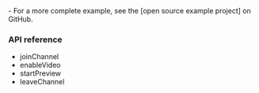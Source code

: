 <PlatformWrapper platform="macos">
    - For a more complete example, see the [open source  <Vpd k="PRODUCT"/> example project] on GitHub.

### API reference

- <Link to="{{Global.API_REF_MACOS_ROOT_RTC_ENGINE_KIT}}/joinchannel(bytoken:channelid:info:uid:joinsuccess:)">joinChannel</Link>

- <Link to="{{Global.API_REF_MACOS_ROOT_RTC_ENGINE_KIT}}/enablevideo()">enableVideo</Link>

- <Link to="{{Global.API_REF_MACOS_ROOT_RTC_ENGINE_KIT}}/startpreview()">startPreview</Link>

- <Link to="{{Global.API_REF_MACOS_ROOT_RTC_ENGINE_KIT}}/leavechannel(_:)">leaveChannel</Link>


</PlatformWrapper>
